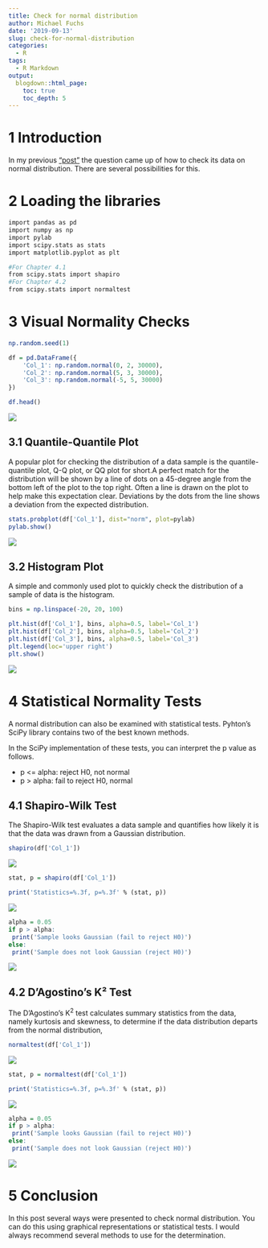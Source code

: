 ```yaml
---
title: Check for normal distribution
author: Michael Fuchs
date: '2019-09-13'
slug: check-for-normal-distribution
categories:
  - R
tags:
  - R Markdown
output:
  blogdown::html_page:
    toc: true
    toc_depth: 5
---
```

 
# 1 Introduction

In my previous ["post"](https://michael-fuchs-python.netlify.com/2019/08/31/feature-scaling-with-scikit-learn/) the question came up of how to check its data on normal distribution. There are several possibilities for this.


# 2 Loading the libraries

```r
import pandas as pd
import numpy as np
import pylab 
import scipy.stats as stats
import matplotlib.pyplot as plt

#For Chapter 4.1
from scipy.stats import shapiro
#For Chapter 4.2
from scipy.stats import normaltest
```


# 3 Visual Normality Checks

```r
np.random.seed(1)

df = pd.DataFrame({
    'Col_1': np.random.normal(0, 2, 30000),
    'Col_2': np.random.normal(5, 3, 30000),
    'Col_3': np.random.normal(-5, 5, 30000)
})

df.head()
```

![](/post/2019-09-13-check-for-normal-distribution_files/p19p1.png)

## 3.1 Quantile-Quantile Plot

A popular plot for checking the distribution of a data sample is the quantile-quantile plot, Q-Q plot, or QQ plot for short.A perfect match for the distribution will be shown by a line of dots on a 45-degree angle from the bottom left of the plot to the top right. Often a line is drawn on the plot to help make this expectation clear. Deviations by the dots from the line shows a deviation from the expected distribution.


```r
stats.probplot(df['Col_1'], dist="norm", plot=pylab)
pylab.show()
```

![](/post/2019-09-13-check-for-normal-distribution_files/p19p2.png)




## 3.2 Histogram Plot


A simple and commonly used plot to quickly check the distribution of a sample of data is the histogram.


```r
bins = np.linspace(-20, 20, 100)

plt.hist(df['Col_1'], bins, alpha=0.5, label='Col_1')
plt.hist(df['Col_2'], bins, alpha=0.5, label='Col_2')
plt.hist(df['Col_3'], bins, alpha=0.5, label='Col_3')
plt.legend(loc='upper right')
plt.show()
```

![](/post/2019-09-13-check-for-normal-distribution_files/p19p3.png)



# 4 Statistical Normality Tests


A normal distribution can also be examined with statistical tests. Pyhton's SciPy library contains two of the best known methods.

In the SciPy implementation of these tests, you can interpret the p value as follows.

+ p <= alpha: reject H0, not normal
+ p > alpha: fail to reject H0, normal


## 4.1 Shapiro-Wilk Test

The Shapiro-Wilk test evaluates a data sample and quantifies how likely it is that the data was drawn from a Gaussian distribution.

```r
shapiro(df['Col_1'])
```

![](/post/2019-09-13-check-for-normal-distribution_files/p19p4.png)


```r
stat, p = shapiro(df['Col_1'])
```



```r
print('Statistics=%.3f, p=%.3f' % (stat, p))
```

![](/post/2019-09-13-check-for-normal-distribution_files/p19p5.png)


```r
alpha = 0.05
if p > alpha:
 print('Sample looks Gaussian (fail to reject H0)')
else:
 print('Sample does not look Gaussian (reject H0)')
```

![](/post/2019-09-13-check-for-normal-distribution_files/p19p6.png)




## 4.2 D’Agostino’s K² Test


The D’Agostino’s K^2^ test calculates summary statistics from the data, namely kurtosis and skewness, to determine if the data distribution departs from the normal distribution,


```r
normaltest(df['Col_1'])
```

![](/post/2019-09-13-check-for-normal-distribution_files/p19p7.png)


```r
stat, p = normaltest(df['Col_1'])
```



```r
print('Statistics=%.3f, p=%.3f' % (stat, p))
```

![](/post/2019-09-13-check-for-normal-distribution_files/p19p8.png)


```r
alpha = 0.05
if p > alpha:
 print('Sample looks Gaussian (fail to reject H0)')
else:
 print('Sample does not look Gaussian (reject H0)')
```

![](/post/2019-09-13-check-for-normal-distribution_files/p19p9.png)



# 5 Conclusion


In this post several ways were presented to check normal distribution. You can do this using graphical representations or statistical tests. I would always recommend several methods to use for the determination.




